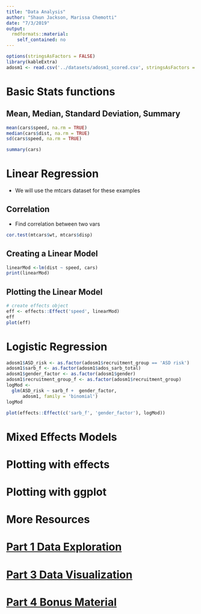 ```yaml
---
title: "Data Analysis"
author: "Shaun Jackson, Marissa Chemotti"
date: "7/3/2019"
output: 
  rmdformats::material:
    self_contained: no
---
```


```r
options(stringsAsFactors = FALSE)
library(kableExtra)
adosm1 <- read.csv('../datasets/adosm1_scored.csv', stringsAsFactors = FALSE)
```

# Basic Stats functions

## Mean, Median, Standard Deviation, Summary
```r

mean(cars$speed, na.rm = TRUE)
median(cars$dist, na.rm = TRUE)
sd(cars$speed, na.rm = TRUE)

summary(cars)
```

# Linear Regression

- We will use the mtcars dataset for these examples

## Correlation

- Find correlation between two vars
```r
cor.test(mtcars$wt, mtcars$disp)
```

## Creating a Linear Model
```r
linearMod <-lm(dist ~ speed, cars)
print(linearMod)
```

## Plotting the Linear Model
```r
# create effects object
eff <- effects::Effect('speed', linearMod)
eff
plot(eff)
```

# Logistic Regression

```r
adosm1$ASD_risk <- as.factor(adosm1$recruitment_group == 'ASD risk')
adosm1$sarb_f <- as.factor(adosm1$ados_sarb_total)
adosm1$gender_factor <- as.factor(adosm1$gender)
adosm1$recruitment_group_f <- as.factor(adosm1$recruitment_group)
logMod <- 
  glm(ASD_risk ~ sarb_f +  gender_factor,
      adosm1, family = 'binomial')
logMod

plot(effects::Effect(c('sarb_f', 'gender_factor'), logMod))
```


# Mixed Effects Models

# Plotting with effects

# Plotting with ggplot

# More Resources

# <a href="../index.html">Part 1 Data Exploration</a>

# <a href="part2_data_analysis/index.html">Part 3 Data Visualization</a>

# <a href="part2_data_analysis/index.html">Part 4 Bonus Material</a>

